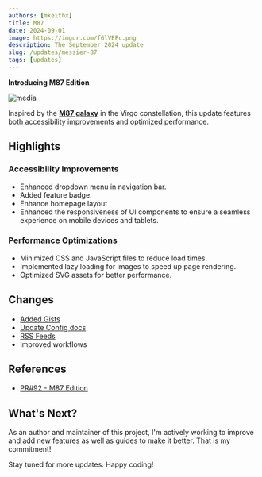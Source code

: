 ```yaml
---
authors: [mkeithx]
title: M87
date: 2024-09-01
image: https://imgur.com/f6lVEFc.png
description: The September 2024 update
slug: /updates/messier-87
tags: [updates]
---
```


**Introducing M87 Edition**


![media](https://imgur.com/f6lVEFc.png)


<!-- truncate -->


Inspired by the [**M87 galaxy**](https://en.wikipedia.org/wiki/Messier_87) in the Virgo constellation, this update features both accessibility improvements and optimized performance.

 

## Highlights
### Accessibility Improvements

- Enhanced dropdown menu in navigation bar.
- Added feature badge.
- Enhance homepage layout
- Enhanced the responsiveness of UI components to ensure a seamless experience on mobile devices and tablets.

### Performance Optimizations

- Minimized CSS and JavaScript files to reduce load times.
- Implemented lazy loading for images to speed up page rendering.
- Optimized SVG assets for better performance.

## Changes

- [Added Gists](/docs/gists)
- [Update Config docs](/docs/configs)
- [RSS Feeds](https://mkeithx.pages.dev/blog/rss.xml)
- Improved workflows

## References

- [PR#92 - M87 Edition](https://github.com/mkeithX/mkeithx.github.io/pull/92)

## What's Next?

As an author and maintainer of this project, I'm actively working to improve and add new features as well as guides to make it better. That is my commitment!


Stay tuned for more updates. Happy coding!